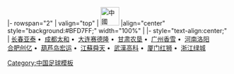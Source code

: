 <noinclude>{{fb start}}</noinclude>
{{fb inner start}}
|- rowspan="2"
| valign="top" | [[File:Flag of the People's Republic of China.svg|42px|中國]] 
|align="center" style="background:#BFD7FF;" width="100%" | {{Tnavbar-header|'''[[2002年中國足球甲B聯賽|2002年]][[中國足球甲B聯賽]]'''|甲B2002}}
{{fb inner end}}
{{fb inner start}} 
|- style="text-align:center;"
|
[[长春亚泰足球俱乐部|长春亚泰]]&nbsp;•&nbsp;
[[成都谢菲联足球俱乐部|成都太和]]&nbsp;•&nbsp;
[[上海联城足球俱樂部|大连赛德隆]]&nbsp;•&nbsp;
[[甘肃天马足球俱乐部|甘肃农垦]]&nbsp;•&nbsp;
[[广州医药足球俱乐部|广州香雪]]&nbsp;•&nbsp;
[[河南建业足球俱乐部|河南洛阳]]
<br>
[[青島海利豐足球俱樂部|合肥创亿]]&nbsp;•&nbsp;
[[南京有有足球俱樂部|葫芦岛宏运]]&nbsp;•&nbsp;
[[江蘇舜天足球俱樂部|江蘇舜天]]&nbsp;•&nbsp;
[[湖北武漢職業足球俱樂部|武漢高科]]&nbsp;•&nbsp;
[[厦门蓝狮足球俱乐部|厦门红狮]]&nbsp;•&nbsp;
[[杭州绿城足球俱乐部|浙江绿城]]
{{fb inner end}}<noinclude>
{{fb end}}
{{using fb}}
</noinclude>
<noinclude>[[Category:中国足球模板]]</noinclude>